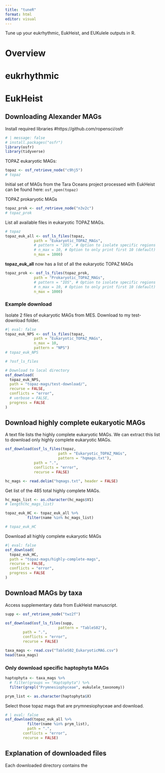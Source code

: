 ```yaml
---
title: "tuneR"
format: html
editor: visual
---
```


Tune up your eukrhythmic, EukHeist, and EUKulele outputs in R.

# Overview


# eukrhythmic



# EukHeist

## Downloading Alexander MAGs

Install required libraries #https://github.com/ropensci/osfr


```r
# | message: false
# install.packages("osfr")
library(osfr)
library(tidyverse)
```

TOPAZ eukaryotic MAGs:

```r
topaz <- osf_retrieve_node("c9hj5")
# topaz
```

Initial set of MAGs from the Tara Oceans project processed with EukHeist can be found here: ```osf_open(topaz)```

TOPAZ prokaryotic MAGs

```r
topaz_prok <- osf_retrieve_node("n3v2c")
# topaz_prok
```

List all available files in eukaryotic TOPAZ MAGs.

```r
# topaz
topaz_euk_all <- osf_ls_files(topaz, 
             path = "Eukaryotic_TOPAZ_MAGs",
             # pattern = "IOS", # Option to isolate specific regions
             # n_max = 10, # Option to only print first 10 (default)
             n_max = 1000)

```
**topaz_euk_all** now has a list of all the eukaryotic TOPAZ MAGs

```r
topaz_prok <- osf_ls_files(topaz_prok, 
             path = "Prokaryotic_TOPAZ_MAGs",
             # pattern = "IOS", # Option to isolate specific regions
             # n_max = 10, # Option to only print first 10 (default)
             n_max = 1000)

```


### Example download

Isolate 2 files of eukaryotic MAGs from MES. Download to my test-download folder.

```r
#| eval: false
topaz_euk_NPS <- osf_ls_files(topaz, 
             path = "Eukaryotic_TOPAZ_MAGs",
             n_max = 10,
             pattern = "NPS")
# topaz_euk_NPS

# ?osf_ls_files

# Download to local directory
osf_download(
  topaz_euk_NPS,
  path = "topaz-mags/test-download/",
  recurse = FALSE,
  conflicts = "error",
  # verbose = FALSE,
  progress = FALSE
)
```

## Download highly complete eukaryotic MAGs

A text file lists the highly complete eukaryotic MAGs. We can extract this list to download only highly complete eukaryotic MAGs.

```r
osf_download(osf_ls_files(topaz,
                        path = "Eukaryotic_TOPAZ_MAGs",
                        pattern = "hqmags.txt"),
             path = ".",
             conflicts = "error",
             recurse = FALSE)

hc_mags <- read.delim("hqmags.txt", header = FALSE)
```

Get list of the 485 total highly complete MAGs.

```r
hc_mags_list <- as.character(hc_mags$V1)
# length(hc_mags_list)
```

```r
topaz_euk_HC <- topaz_euk_all %>% 
          filter(name %in% hc_mags_list)

# topaz_euk_HC
```

Download all highly complete eukaryotic MAGs

```r
#| eval: false
osf_download(
  topaz_euk_HC,
  path = "topaz-mags/highly-complete-mags",
  recurse = FALSE,
  conflicts = "error",
  progress = FALSE
)
```


## Download MAGs by taxa

Access supplementary data from EukHeist manuscript.

```r
supp <- osf_retrieve_node("twz2f")

osf_download(osf_ls_files(supp, 
                        pattern = "TableS02"),
        path = ".",
        conflicts = "error",
        recurse = FALSE)
```

```r
taxa_mags <- read.csv("TableS02_EukaryoticMAG.csv")
head(taxa_mags)
```

### Only download specific haptophyta MAGs

```r
haptophyta <- taxa_mags %>% 
  # filter(groups == "Haptophyta") %>% 
  filter(grepl("Prymnesiophyceae", eukulele_taxonomy))

prym_list <- as.character(haptophyta$X)
```

Select those topaz mags that are prymnesiophyceae and download.

```r
# | eval: false
osf_download(topaz_euk_all %>% 
          filter(name %in% prym_list),
          path = ".",
        conflicts = "error",
        recurse = FALSE)
```

## Explanation of downloaded files

Each downloaded directory contains the 
